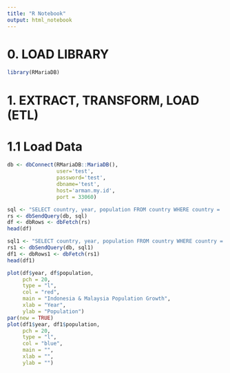 ---
title: "R Notebook"
output: html_notebook
---

# 0. LOAD LIBRARY

```{r}
library(RMariaDB)
```

# 1. EXTRACT, TRANSFORM, LOAD (ETL)

# 1.1 Load Data

```{r}
db <- dbConnect(RMariaDB::MariaDB(), 
                user='test',
                password='test',
                dbname='test', 
                host='arman.my.id',
                port = 33060)

```

```{r}
sql <- "SELECT country, year, population FROM country WHERE country = 'indonesia' ORDER BY year" 
rs <- dbSendQuery(db, sql)
df <- dbRows <- dbFetch(rs)
head(df)
```

```{r}
sql1 <- "SELECT country, year, population FROM country WHERE country = 'malaysia' ORDER BY year" 
rs1 <- dbSendQuery(db, sql1)
df1 <- dbRows1 <- dbFetch(rs1)
head(df1)
```

```{r}
plot(df$year, df$population,
     pch = 20,
     type = "l",
     col = "red",
     main = "Indonesia & Malaysia Population Growth",
     xlab = "Year",
     ylab = "Population")
par(new = TRUE)
plot(df1$year, df1$population,
     pch = 20,
     type = "l",
     col = "blue",
     main = "",
     xlab = "",
     ylab = "")
```


